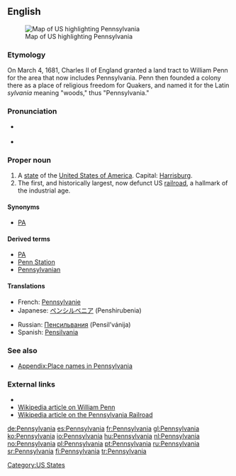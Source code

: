 ==English==
[[Image:Map of USA highlighting Pennsylvania.png|thumb|right|Map of US highlighting Pennsylvania]]
===Etymology===
On March 4, 1681, Charles II of England granted a land tract to William Penn for the area that now includes Pennsylvania. Penn then founded a colony there as a place of religious freedom for Quakers, and named it for the Latin ''sylvania'' meaning "woods," thus "Pennsylvania."

===Pronunciation===
* {{a|US}} {{IPA|/ˌpɛnsɨlˈveɪniə/}}
* {{audio|en-us-Pennsylvania.ogg|Audio (US)}}
*: {{rhymes|eɪniə}}

===Proper noun===
{{en-proper noun}}

# A [[state]] of the [[United States of America]]. Capital: [[Harrisburg]].
# The first, and historically largest, now defunct US [[railroad]], a hallmark of the industrial age.

====Synonyms====
* {{sense|US state}} [[PA]]

====Derived terms====
* [[PA]]
* [[Penn Station]]
* [[Pennsylvanian]]

====Translations====
{{trans-top|US state}}
* French: [[Pennsylvanie]]
* Japanese: [[ペンシルベニア]] (Penshirubenia)
{{trans-mid}}
* Russian: [[Пенсильвания]] (Pensil’vánija) {{f}}
* Spanish: [[Pensilvania]] {{f}}
{{trans-bottom}}

{{trans-top|railroad}}
{{trans-mid}}
{{trans-bottom}}

===See also===
*[[Appendix:Place names in Pennsylvania]]

===External links===
* {{pedialite}}
* [[:w:William Penn|Wikipedia article on William Penn]]
* [[:w:Pennsylvania Railroad|Wikipedia article on the Pennsylvania Railroad]]

[[Category:US States]]

[[de:Pennsylvania]]
[[es:Pennsylvania]]
[[fr:Pennsylvania]]
[[gl:Pennsylvania]]
[[ko:Pennsylvania]]
[[io:Pennsylvania]]
[[hu:Pennsylvania]]
[[nl:Pennsylvania]]
[[no:Pennsylvania]]
[[pl:Pennsylvania]]
[[pt:Pennsylvania]]
[[ru:Pennsylvania]]
[[sr:Pennsylvania]]
[[fi:Pennsylvania]]
[[tr:Pennsylvania]]